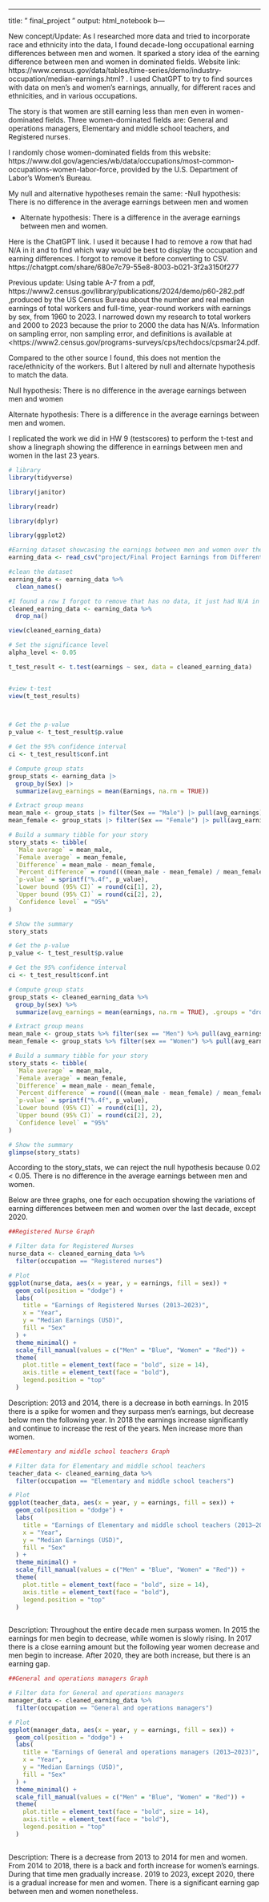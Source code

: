 ---
title: " final_project "
output: html_notebook
 b---
 
New concept/Update: As I researched more data and tried to incorporate race and ethnicity into the data, I found decade-long occupational earning differences between men and women. It sparked a story idea of the earning difference between men and women in dominated fields. Website link: https://www.census.gov/data/tables/time-series/demo/industry-occupation/median-earnings.html? . I used ChatGPT to try to find sources with data on men's and women's earnings, annually, for different races and ethnicities, and in various occupations. 

The story is that women are still earning less than men even in women-dominated fields. Three women-dominated fields are: General and operations managers, Elementary and middle school teachers, and Registered nurses. 

I randomly chose women-dominated fields from this website: https://www.dol.gov/agencies/wb/data/occupations/most-common-occupations-women-labor-force, provided by the U.S. Department of Labor's Women's Bureau. 

My null and alternative hypotheses remain the same: 
-Null hypothesis: There is no difference in the average earnings between men and women

- Alternate hypothesis: There is a difference in the average earnings between men and women. 

Here is the ChatGPT link. I used it because I had to remove a row that had N/A in it and to find which way would be best to display the occupation and earning differences. I forgot to remove it before converting to CSV. 
https://chatgpt.com/share/680e7c79-55e8-8003-b021-3f2a3150f277



Previous update: Using table A-7 from a pdf, https://www2.census.gov/library/publications/2024/demo/p60-282.pdf ,produced by the US Census Bureau about the number and real median earnings of total workers and full-time, year-round workers with earnings by sex, from 1960 to 2023. I narrowed down my research to total workers and 2000 to 2023 because the prior to 2000 the data has N/A's. Information on sampling error, non sampling error, and definitions is available at <https://www2.census.gov/programs-surveys/cps/techdocs/cpsmar24.pdf. 


Compared to the other source I found, this does not mention the race/ethnicity of the workers. But I altered by null and alternate hypothesis to match the data. 

Null hypothesis: There is no difference in the average earnings between men and women

Alternate hypothesis: There is a difference in the average earnings between men and women. 

I replicated the work we did in HW 9 (testscores) to perform the t-test and show a linegraph showing the difference in earnings between men and women in the last 23 years. 

```r
# library
library(tidyverse)

library(janitor)

library(readr)

library(dplyr)

library(ggplot2)


```

```r
#Earning dataset showcasing the earnings between men and women over the last 10 years.  
earning_data <- read_csv("project/Final Project Earnings from Different Occupations for Men and Women 2023-2013  - Copy of Sheet1.csv")

#clean the dataset
earning_data <- earning_data %>%
  clean_names()

#I found a row I forgot to remove that has no data, it just had N/A in it.
cleaned_earning_data <- earning_data %>%
  drop_na()

view(cleaned_earning_data)

```


```r

# Set the significance level
alpha_level <- 0.05

t_test_result <- t.test(earnings ~ sex, data = cleaned_earning_data)


#view t-test
view(t_test_results)

  
```


```r
# Get the p-value
p_value <- t_test_result$p.value

# Get the 95% confidence interval
ci <- t_test_result$conf.int

# Compute group stats
group_stats <- earning_data |>
  group_by(Sex) |>
  summarize(avg_earnings = mean(Earnings, na.rm = TRUE))

# Extract group means
mean_male <- group_stats |> filter(Sex == "Male") |> pull(avg_earnings)
mean_female <- group_stats |> filter(Sex == "Female") |> pull(avg_earnings)

# Build a summary tibble for your story
story_stats <- tibble(
  `Male average` = mean_male,
  `Female average` = mean_female,
  `Difference` = mean_male - mean_female,
  `Percent difference` = round(((mean_male - mean_female) / mean_female) * 100, 1),
  `p-value` = sprintf("%.4f", p_value),
  `Lower bound (95% CI)` = round(ci[1], 2),
  `Upper bound (95% CI)` = round(ci[2], 2),
  `Confidence level` = "95%"
)

# Show the summary
story_stats

```



```r
# Get the p-value
p_value <- t_test_result$p.value

# Get the 95% confidence interval
ci <- t_test_result$conf.int

# Compute group stats
group_stats <- cleaned_earning_data %>%
  group_by(sex) %>%
  summarize(avg_earnings = mean(earnings, na.rm = TRUE), .groups = "drop")

# Extract group means
mean_male <- group_stats %>% filter(sex == "Men") %>% pull(avg_earnings)
mean_female <- group_stats %>% filter(sex == "Women") %>% pull(avg_earnings)

# Build a summary tibble for your story
story_stats <- tibble(
  `Male average` = mean_male,
  `Female average` = mean_female,
  `Difference` = mean_male - mean_female,
  `Percent difference` = round(((mean_male - mean_female) / mean_female) * 100, 1),
  `p-value` = sprintf("%.4f", p_value),
  `Lower bound (95% CI)` = round(ci[1], 2),
  `Upper bound (95% CI)` = round(ci[2], 2),
  `Confidence level` = "95%"
)

# Show the summary
glimpse(story_stats)
```

According to the story_stats, we can reject the null hypothesis because 0.02 < 0.05. There is no difference in the average earnings between men and women. 

Below are three graphs, one for each occupation showing the variations of earning differences between men and women over the last decade, except 2020. 

```r

##Registered Nurse Graph 

# Filter data for Registered Nurses
nurse_data <- cleaned_earning_data %>%
  filter(occupation == "Registered nurses")

# Plot
ggplot(nurse_data, aes(x = year, y = earnings, fill = sex)) +
  geom_col(position = "dodge") +
  labs(
    title = "Earnings of Registered Nurses (2013–2023)",
    x = "Year",
    y = "Median Earnings (USD)",
    fill = "Sex"
  ) +
  theme_minimal() +
  scale_fill_manual(values = c("Men" = "Blue", "Women" = "Red")) +
  theme(
    plot.title = element_text(face = "bold", size = 14),
    axis.title = element_text(face = "bold"),
    legend.position = "top"
  )
```
Description: 2013 and 2014, there is a decrease in both earnings. In 2015 there is a spike for women and they surpass men's earnings, but decrease below men the following year. In 2018 the earnings increase significantly and continue to increase the rest of the years. Men increase more than women. 



```r
##Elementary and middle school teachers Graph 

# Filter data for Elementary and middle school teachers
teacher_data <- cleaned_earning_data %>%
  filter(occupation == "Elementary and middle school teachers")

# Plot
ggplot(teacher_data, aes(x = year, y = earnings, fill = sex)) +
  geom_col(position = "dodge") +
  labs(
    title = "Earnings of Elementary and middle school teachers (2013–2023)",
    x = "Year",
    y = "Median Earnings (USD)",
    fill = "Sex"
  ) +
  theme_minimal() +
  scale_fill_manual(values = c("Men" = "Blue", "Women" = "Red")) +
  theme(
    plot.title = element_text(face = "bold", size = 14),
    axis.title = element_text(face = "bold"),
    legend.position = "top"
  )
  
```
Description: Throughout the entire decade men surpass women. In 2015 the earnings for men begin to decrease, while women is slowly rising. In 2017 there is a close earning amount but the following year women decrease and men begin to increase. After 2020, they are both increase, but there is an earning gap. 


```r

##General and operations managers Graph 

# Filter data for General and operations managers
manager_data <- cleaned_earning_data %>%
  filter(occupation == "General and operations managers")

# Plot
ggplot(manager_data, aes(x = year, y = earnings, fill = sex)) +
  geom_col(position = "dodge") +
  labs(
    title = "Earnings of General and operations managers (2013–2023)",
    x = "Year",
    y = "Median Earnings (USD)",
    fill = "Sex"
  ) +
  theme_minimal() +
  scale_fill_manual(values = c("Men" = "Blue", "Women" = "Red")) +
  theme(
    plot.title = element_text(face = "bold", size = 14),
    axis.title = element_text(face = "bold"),
    legend.position = "top"
  )
  

```
Description: There is a decrease from 2013 to 2014 for men and women. From 2014 to 2018, there is a back and forth increase for women's earnings. During that time men gradually increase. 2019 to 2023, except 2020, there is a gradual increase for men and women. There is a significant earning gap between men and women nonetheless. 

